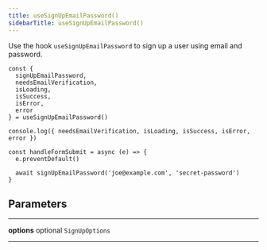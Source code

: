 ```yaml
---
title: useSignUpEmailPassword()
sidebarTitle: useSignUpEmailPassword()
---
```


Use the hook `useSignUpEmailPassword` to sign up a user using email and password.

```tsx
const {
  signUpEmailPassword,
  needsEmailVerification,
  isLoading,
  isSuccess,
  isError,
  error
} = useSignUpEmailPassword()

console.log({ needsEmailVerification, isLoading, isSuccess, isError, error })

const handleFormSubmit = async (e) => {
  e.preventDefault()

  await signUpEmailPassword('joe@example.com', 'secret-password')
}
```

## Parameters

---

**<span className="parameter-name">options</span>** <span className="optional-status">optional</span> <code>SignUpOptions</code>

---
